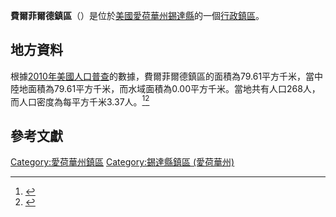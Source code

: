 {{noteTA
|G1=USState
|G2=地名
|G3=Unit
}}
{{Infobox settlement
|official_name            = 費爾菲爾德鎮區
|native_name = Fairfield Township
|settlement_type          = [[行政鎮區|行政鎮區]]
|image_skyline            = 
|imagesize                = 
|image_map                = Map highlighting Fairfield Township, Cedar County, Iowa.svg
|mapsize                  = 250px
|pushpin_map  =USA Iowa
|pushpin_label = 費爾菲爾德鎮區
|pushpin_label_position   = top
|pushpin_map_caption      = 費爾菲爾德鎮區在愛荷華州的位置
|subdivision_type         = [[世界政區索引|國家]]
|subdivision_type1        = [[美国州份|州份]]
|subdivision_type2        = [[愛荷華州行政区划|縣]]
|subdivision_name         = [[美国|美国]]
|subdivision_name1        = [[愛荷華州|愛荷華州]]
|subdivision_name2        = [[錫達縣_(愛荷華州)|錫達縣]]
|elevation_ft             = 810
|elevation_m              = 247
|timezone                 = [[北美中部時區|北美中部時區]]
|area_total_km2           = 79.61
|area_land_km2            = 79.61
|area_water_km2           = 0.00
|area_total_sq_mi         = 
|area_land_sq_mi          = 
|area_water_sq_mi         = 
|population_as_of         = [[2010年美國人口普查|2010]]
|population_footnotes     = 
|population_total         = 268
|population_density_km2   = auto
|population_density_sq_mi = auto
|utc_offset               = -6
|coordinates              = {{coord|41|49|14|N|91|04|10|W|type:city_region:US-AL_source:GNS-enwiki|display=inline,title}}
| coor_pinpoint           = 
| coordinates_footnotes   = 
|timezone_DST             = CDT
|utc_offset_DST           = -5
|postal_code_type         = [[美國郵區編號|郵區編號]]
|postal_code              = 
|area_code                = {{link-en|电话区号563|Area code 563|563}}
|blank_name = [[地名信息系统|GNIS ID]]
|blank_info = 467809
}}
'''費爾菲爾德鎮區'''（{{lang-en|Fairfield Township}}）是位於[[美國|美國]][[愛荷華州|愛荷華州]][[錫達縣_(愛荷華州)|錫達縣]]的一個[[行政鎮區|行政鎮區]]。

== 地方資料 ==
根據[[2010年美國人口普查|2010年美國人口普查]]的數據，費爾菲爾德鎮區的面積為79.61平方千米，當中陸地面積為79.61平方千米，而水域面積為0.00平方千米。當地共有人口268人，而人口密度為每平方千米3.37人。<ref name="GR8">{{cite web|url=http://factfinder2.census.gov|publisher=[[美国人口调查局|美国人口调查局]]|accessdate=2011-05-14|title=American FactFinder|archive-date=2013-09-11|archive-url=https://web.archive.org/web/20130911234518/http://factfinder2.census.gov/|dead-url=no}}</ref><ref>{{cite web|url=https://www.citypopulation.de/en/usa/iowa/admin/|title=USA: Iowa (Counties and Townships) - City Population}}</ref>

== 參考文獻 ==
{{reflist}}

{{錫達縣 (愛荷華州)}}

{{DEFAULTSORT:Fairfield Township}}
[[Category:愛荷華州鎮區|Category:愛荷華州鎮區]]
[[Category:錫達縣鎮區_(愛荷華州)|Category:錫達縣鎮區 (愛荷華州)]]

{{Iowa-geo-stub}}